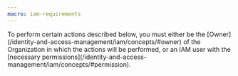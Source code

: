 ```yaml
---
macro: iam-requirements
---
```


<Message type="iam">
To perform certain actions described below, you must either be the [Owner](/identity-and-access-management/iam/concepts/#owner)
 of the Organization in which the actions will be performed, or an IAM user with the [necessary permissions](/identity-and-access-management/iam/concepts/#permission).
</Message>